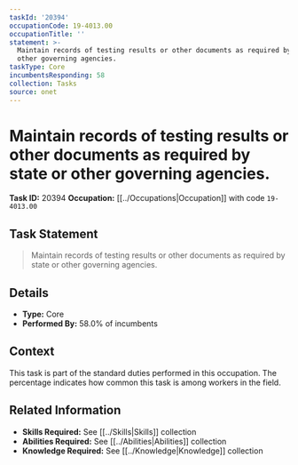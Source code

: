 ```yaml
---
taskId: '20394'
occupationCode: 19-4013.00
occupationTitle: ''
statement: >-
  Maintain records of testing results or other documents as required by state or
  other governing agencies.
taskType: Core
incumbentsResponding: 58
collection: Tasks
source: onet
---
```

# Maintain records of testing results or other documents as required by state or other governing agencies.

**Task ID:** 20394
**Occupation:** [[../Occupations|Occupation]] with code `19-4013.00`

## Task Statement

> Maintain records of testing results or other documents as required by state or other governing agencies.

## Details

- **Type:** Core
- **Performed By:** 58.0% of incumbents

## Context

This task is part of the standard duties performed in this occupation. The percentage indicates how common this task is among workers in the field.

## Related Information

- **Skills Required:** See [[../Skills|Skills]] collection
- **Abilities Required:** See [[../Abilities|Abilities]] collection
- **Knowledge Required:** See [[../Knowledge|Knowledge]] collection
